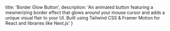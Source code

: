   title: 'Border Glow Button',
  description: 'An animated button featuring a mesmerizing border effect that glows around your mouse cursor and adds a unique visual flair to your UI. Built using Tailwind CSS & Framer Motion for React and libraries like Next.js'
}

<BackButton href="/components/button" />

<ComponentPreview path="components/button/BorderGlowButton" usingFramer/>
